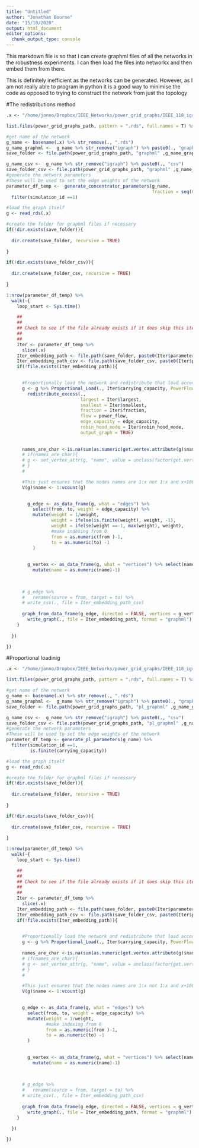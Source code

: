 ```yaml
---
title: "Untitled"
author: "Jonathan Bourne"
date: "15/10/2020"
output: html_document
editor_options: 
  chunk_output_type: console
---
```


This markdown file is so that I can create graphml files of all the networks in the robustness experiments. I can then load the files into networkx and then embed them from there.

This is definitely inefficient as the networks can be generated. However, as I am not really able to program in python it is a good way to minimise the code as opposed to trying to construct the network from just the topology

#The redistributions method

```r

.x <- "/home/jonno/Dropbox/IEEE_Networks/power_grid_graphs/IEEE_118_igraph.rds"

list.files(power_grid_graphs_path, pattern = ".rds", full.names = T) %>% walk(~{

#get name of the network
g_name <- basename(.x) %>% str_remove(., ".rds")
g_name_graphml <-  g_name %>% str_remove("igraph") %>% paste0(., "graphml")
save_folder <- file.path(power_grid_graphs_path, "graphml" ,g_name_graphml)

g_name_csv <-  g_name %>% str_remove("igraph") %>% paste0(., "csv")
save_folder_csv <- file.path(power_grid_graphs_path, "graphml" ,g_name_csv)
#generate the network parameters
#These will be used to set the edge weights of the network
parameter_df_temp <-  generate_concentrator_parameters(g_name,
                                                       fraction = seq(0.1, 1,0.1)) %>%
  filter(simulation_id ==1)

#load the graph itself
g <- read_rds(.x)

#create the folder for graphml files if necessary
if(!dir.exists(save_folder)){
  
  dir.create(save_folder, recursive = TRUE)
  
}

if(!dir.exists(save_folder_csv)){
  
  dir.create(save_folder_csv, recursive = TRUE)
  
}

1:nrow(parameter_df_temp) %>%
  walk(~{
    loop_start <- Sys.time()

    ##
    ##
    ## Check to see if the file already exists if it does skip this iteration. This allows easier restarts
    ##
    ##
    Iter <- parameter_df_temp %>%
      slice(.x)
    Iter_embedding_path <- file.path(save_folder, paste0(Iter$parameter_summary, ".graphml"))
    Iter_embedding_path_csv <- file.path(save_folder_csv, paste0(Iter$parameter_summary, ".csv"))
    if(!file.exists(Iter_embedding_path)){

      
      #Proportionally load the network and redistribute that load according to the parameter settings
      g <- g %>% Proportional_Load(., Iter$carrying_capacity, PowerFlow = "power_flow", "Link.Limit" = "edge_capacity") %>%
        redistribute_excess(., 
                            largest = Iter$largest, 
                            smallest = Iter$smallest, 
                            fraction = Iter$fraction, 
                            flow = power_flow, 
                            edge_capacity = edge_capacity,
                            robin_hood_mode = Iter$robin_hood_mode,
                            output_graph = TRUE)
      
      
      names_are_char <-is.na(sum(as.numeric(get.vertex.attribute(g)$name)))
      # if(names_are_char){
      # g <- set_vertex_attr(g, "name", value = unclass(factor(get.vertex.attribute(g)$name)))
      # }
      # 

      #This just ensures that the nodes names are 1:x not 1:x and x+1000
      V(g)$name <- 1:vcount(g)
      

        g_edge <- as_data_frame(g, what = "edges") %>% 
          select(from, to, weight = edge_capacity) %>%
          mutate(weight = 1/weight,
                 weight = ifelse(is.finite(weight), weight, -1),
                 weight = ifelse(weight ==-1, max(weight), weight),
                 #make indexing from 0
                 from = as.numeric(from )-1,
                 to = as.numeric(to) -1
          )
        
        
        g_vertex <- as_data_frame(g, what = "vertices") %>% select(name, feature = net_generation) %>%
          mutate(name = as.numeric(name)-1)
          

      
      # g_edge %>%
      #   rename(source = from, target = to) %>%
      # write_csv(., file = Iter_embedding_path_csv)
      
      graph_from_data_frame(g_edge, directed = FALSE, vertices = g_vertex) %>%
        write_graph(., file = Iter_embedding_path, format = "graphml")
    }
    
  })

})
```




#Proportional loadinig

```r

.x <- "/home/jonno/Dropbox/IEEE_Networks/power_grid_graphs/IEEE_118_igraph.rds"

list.files(power_grid_graphs_path, pattern = ".rds", full.names = T) %>% walk(~{

#get name of the network
g_name <- basename(.x) %>% str_remove(., ".rds")
g_name_graphml <-  g_name %>% str_remove("igraph") %>% paste0(., "graphml")
save_folder <- file.path(power_grid_graphs_path, "pl_graphml" ,g_name_graphml)

g_name_csv <-  g_name %>% str_remove("igraph") %>% paste0(., "csv")
save_folder_csv <- file.path(power_grid_graphs_path, "pl_graphml" ,g_name_csv)
#generate the network parameters
#These will be used to set the edge weights of the network
parameter_df_temp <- generate_pl_parameters(g_name) %>%
  filter(simulation_id ==1,
         is.finite(carrying_capacity))

#load the graph itself
g <- read_rds(.x)

#create the folder for graphml files if necessary
if(!dir.exists(save_folder)){
  
  dir.create(save_folder, recursive = TRUE)
  
}

if(!dir.exists(save_folder_csv)){
  
  dir.create(save_folder_csv, recursive = TRUE)
  
}

1:nrow(parameter_df_temp) %>%
  walk(~{
    loop_start <- Sys.time()

    ##
    ##
    ## Check to see if the file already exists if it does skip this iteration. This allows easier restarts
    ##
    ##
    Iter <- parameter_df_temp %>%
      slice(.x)
    Iter_embedding_path <- file.path(save_folder, paste0(Iter$parameter_summary, ".graphml"))
    Iter_embedding_path_csv <- file.path(save_folder_csv, paste0(Iter$parameter_summary, ".csv"))
    if(!file.exists(Iter_embedding_path)){

      
      #Proportionally load the network and redistribute that load according to the parameter settings
      g <- g %>% Proportional_Load(., Iter$carrying_capacity, PowerFlow = "power_flow", "Link.Limit" = "edge_capacity")
      
      names_are_char <-is.na(sum(as.numeric(get.vertex.attribute(g)$name)))
      # if(names_are_char){
      # g <- set_vertex_attr(g, "name", value = unclass(factor(get.vertex.attribute(g)$name)))
      # }
      # 

      #This just ensures that the nodes names are 1:x not 1:x and x+1000
      V(g)$name <- 1:vcount(g)
      

      g_edge <- as_data_frame(g, what = "edges") %>% 
        select(from, to, weight = edge_capacity) %>%
        mutate(weight = 1/weight,
               #make indexing from 0
               from = as.numeric(from )-1,
               to = as.numeric(to) -1
        )
        
        
        g_vertex <- as_data_frame(g, what = "vertices") %>% select(name, feature = net_generation) %>%
          mutate(name = as.numeric(name)-1)
          

      
      # g_edge %>%
      #   rename(source = from, target = to) %>%
      # write_csv(., file = Iter_embedding_path_csv)
      
      graph_from_data_frame(g_edge, directed = FALSE, vertices = g_vertex) %>%
        write_graph(., file = Iter_embedding_path, format = "graphml")
    }
    
  })

})
```

